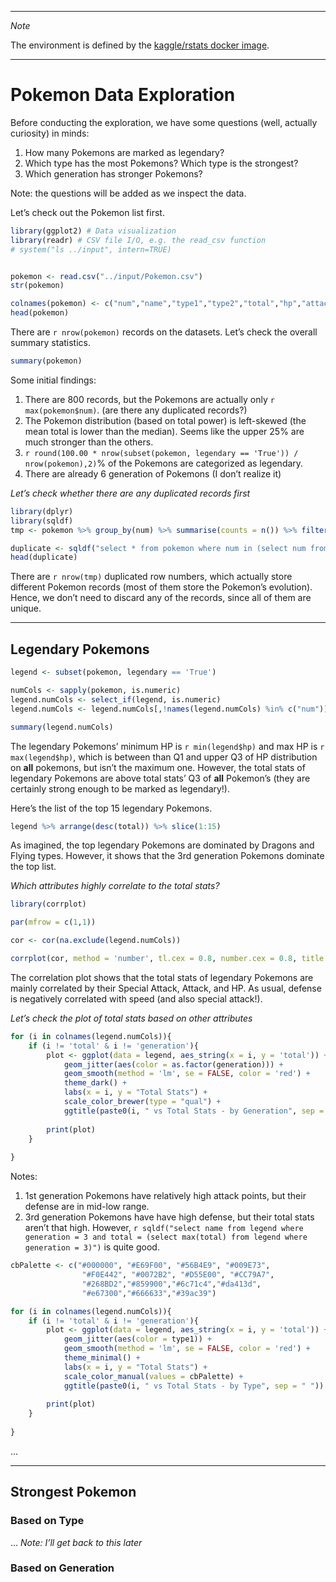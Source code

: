 ***
*Note*

The environment is defined by the [kaggle/rstats docker image](https://github.com/kaggle/docker-rstats).

***

# Pokemon Data Exploration

Before conducting the exploration, we have some questions (well, actually curiosity) in minds:

1. How many Pokemons are marked as legendary?
2. Which type has the most Pokemons? Which type is the strongest?
3. Which generation has stronger Pokemons?


Note: the questions will be added as we inspect the data.


Let's check out the Pokemon list first.

```r
library(ggplot2) # Data visualization
library(readr) # CSV file I/O, e.g. the read_csv function
# system("ls ../input", intern=TRUE)


pokemon <- read.csv("../input/Pokemon.csv")
str(pokemon)

colnames(pokemon) <- c("num","name","type1","type2","total","hp","attack","defense","spAtk","spDef","speed","generation","legendary")
head(pokemon)
```

There are `r nrow(pokemon)` records on the datasets. Let's check the overall summary statistics.

```r
summary(pokemon)
```

Some initial findings:

1. There are 800 records, but the Pokemons are actually only `r max(pokemon$num)`. (are there any duplicated records?)
2. The Pokemon distribution (based on total power) is left-skewed (the mean total is lower than the median). Seems like the upper 25\% are much stronger than the others.
3. `r round(100.00 * nrow(subset(pokemon, legendary == 'True')) / nrow(pokemon),2)`\% of the Pokemons are categorized as legendary.
4. There are already 6 generation of Pokemons (I don't realize it)

*Let's check whether there are any duplicated records first*

```r
library(dplyr)
library(sqldf)
tmp <- pokemon %>% group_by(num) %>% summarise(counts = n()) %>% filter(counts > 1)

duplicate <- sqldf("select * from pokemon where num in (select num from tmp) order by num")
head(duplicate)

```

There are `r nrow(tmp)` duplicated row numbers, which actually store different Pokemon records (most of them store the Pokemon's evolution). Hence, we don't need to discard any of the records, since all of them are unique.

***

## Legendary Pokemons

```r
legend <- subset(pokemon, legendary == 'True')

numCols <- sapply(pokemon, is.numeric)
legend.numCols <- select_if(legend, is.numeric)
legend.numCols <- legend.numCols[,!names(legend.numCols) %in% c("num")]

summary(legend.numCols)

```

The legendary Pokemons' minimum HP is `r min(legend$hp)` and max HP is `r max(legend$hp)`, which is between than Q1 and upper Q3 of HP distribution on **all** pokemons, but isn't the maximum one. However, the total stats of legendary Pokemons are above total stats' Q3 of **all** Pokemon's (they are certainly strong enough to be marked as legendary!).

Here's the list of the top 15 legendary Pokemons.

```r
legend %>% arrange(desc(total)) %>% slice(1:15)
```

As imagined, the top legendary Pokemons are dominated by Dragons and Flying types. However, it shows that the 3rd generation Pokemons dominate the top list.


*Which attributes highly correlate to the total stats?*
```r
library(corrplot)

par(mfrow = c(1,1))

cor <- cor(na.exclude(legend.numCols))

corrplot(cor, method = 'number', tl.cex = 0.8, number.cex = 0.8, title = 'Correlation on Legendary Pokemons')
```

The correlation plot shows that the total stats of legendary Pokemons are mainly correlated by their Special Attack, Attack, and HP.
As usual, defense is negatively correlated with speed (and also special attack!).

*Let's check the plot of total stats based on other attributes*

```r
for (i in colnames(legend.numCols)){
    if (i != 'total' & i != 'generation'){
        plot <- ggplot(data = legend, aes_string(x = i, y = 'total')) +
            geom_jitter(aes(color = as.factor(generation))) +
            geom_smooth(method = 'lm', se = FALSE, color = 'red') +
            theme_dark() +
            labs(x = i, y = "Total Stats") +
            scale_color_brewer(type = "qual") +
            ggtitle(paste0(i, " vs Total Stats - by Generation", sep = " "))
  
        print(plot)    
    }
        
}
```

Notes:

1. 1st generation Pokemons have relatively high attack points, but their defense are in mid-low range.
2. 3rd generation Pokemons have have high defense, but their total stats aren't that high. However, `r sqldf("select name from legend where generation = 3 and total = (select max(total) from legend where generation = 3)")` is quite good.


```r
cbPalette <- c("#000000", "#E69F00", "#56B4E9", "#009E73", 
                "#F0E442", "#0072B2", "#D55E00", "#CC79A7",
                "#268BD2","#859900","#6c71c4","#da413d",
                "#e67300","#666633","#39ac39")

for (i in colnames(legend.numCols)){
    if (i != 'total' & i != 'generation'){
        plot <- ggplot(data = legend, aes_string(x = i, y = 'total')) +
            geom_jitter(aes(color = type1)) +
            geom_smooth(method = 'lm', se = FALSE, color = 'red') +
            theme_minimal() +
            labs(x = i, y = "Total Stats") +
            scale_color_manual(values = cbPalette) +
            ggtitle(paste0(i, " vs Total Stats - by Type", sep = " "))
  
        print(plot)    
    }
        
}

```

...


***

## Strongest Pokemon 

### Based on Type

...
*Note: I'll get back to this later*



### Based on Generation
